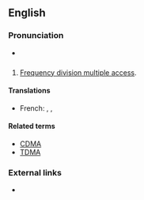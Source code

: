 ==English==

===Pronunciation===
* {{audio|en-us-FDMA.ogg|Audio (US)|lang=en}}

==={{initialism-old|en}}===
{{head|en}}

# [[frequency division multiple access#English|Frequency division multiple access]].

====Translations====
{{trans-top|Frequency division multiple access}}
* French: {{t|fr|FDMA}}, {{t|fr|AMFR}}, {{t|fr|accès multiple par répartition dans les fréquences}}
{{trans-mid}}
{{trans-bottom}}

====Related terms====
* [[CDMA]]
* [[TDMA]]

===External links===
* {{projectlink|wikipedia}}